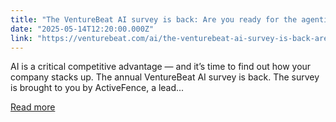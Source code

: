 ```yaml
---
title: "The VentureBeat AI survey is back: Are you ready for the agentic AI future?"
date: "2025-05-14T12:20:00.000Z"
link: "https://venturebeat.com/ai/the-venturebeat-ai-survey-is-back-are-you-ready-for-the-agentic-ai-future/"
---
```


AI is a critical competitive advantage &#8212; and it&#8217;s time to find out how your company stacks up. The annual VentureBeat AI survey is back. The survey is brought to you by ActiveFence, a lead...

[Read more](https://venturebeat.com/ai/the-venturebeat-ai-survey-is-back-are-you-ready-for-the-agentic-ai-future/)
